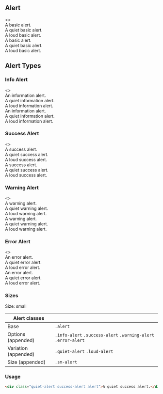 
<Meta title="Alert" />

## Alert

<Preview>
  <Story name="Alert">
    <>
      <ColorSchemeWrapper scheme="light">
        <div className="alert">
          A basic alert.
        </div>
        <div className="quiet-alert alert">
          A quiet basic alert.
        </div>
        <div className="loud-alert alert">
          A loud basic alert.
        </div>
      </ColorSchemeWrapper>
      <ColorSchemeWrapper scheme="dark">
        <div className="alert">
          A basic alert.
        </div>
        <div className="quiet-alert alert">
          A quiet basic alert.
        </div>
        <div className="loud-alert alert">
          A loud basic alert.
        </div>
      </ColorSchemeWrapper>
    </>
  </Story>
</Preview>


## Alert Types

### Info Alert
<Preview>
  <Story name="Info Alert">
    <>
      <ColorSchemeWrapper scheme="light">
        <div className="info-alert alert">
          An information alert.
        </div>
        <div className="quiet-alert info-alert alert">
          A quiet information alert.
        </div>
        <div className="loud-alert info-alert alert">
          A loud information alert.
        </div>
      </ColorSchemeWrapper>
      <ColorSchemeWrapper scheme="dark">
        <div className="info-alert alert">
          An information alert.
        </div>
        <div className="quiet-alert info-alert alert">
          A quiet information alert.
        </div>
        <div className="loud-alert info-alert alert">
          A loud information alert.
        </div>
      </ColorSchemeWrapper>
    </>
  </Story>
</Preview>

### Success Alert
<Preview>
  <Story name="Success Alert">
    <>
      <ColorSchemeWrapper scheme="light">
        <div className="success-alert alert">
          A success alert.
        </div>
        <div className="quiet-alert success-alert alert">
          A quiet success alert.
        </div>
        <div className="loud-alert success-alert alert">
          A loud success alert.
        </div>
      </ColorSchemeWrapper>
      <ColorSchemeWrapper scheme="dark">
        <div className="success-alert alert">
          A success alert.
        </div>
        <div className="quiet-alert success-alert alert">
          A quiet success alert.
        </div>
        <div className="loud-alert success-alert alert">
          A loud success alert.
        </div>
      </ColorSchemeWrapper>
    </>
  </Story>
</Preview>

### Warning Alert
<Preview>
  <Story name="Warning Alert">
    <>
      <ColorSchemeWrapper scheme="light">
        <div className="warning-alert alert">
          A warning alert.
        </div>
        <div className="quiet-alert warning-alert alert">
          A quiet warning alert.
        </div>
        <div className="loud-alert warning-alert alert">
          A loud warning alert.
        </div>
      </ColorSchemeWrapper>
      <ColorSchemeWrapper scheme="dark">
        <div className="warning-alert alert">
          A warning alert.
        </div>
        <div className="quiet-alert warning-alert alert">
          A quiet warning alert.
        </div>
        <div className="loud-alert warning-alert alert">
          A loud warning alert.
        </div>
      </ColorSchemeWrapper>
    </>
  </Story>
</Preview>

### Error Alert
<Preview>
  <Story name="Error Alert">
    <>
      <ColorSchemeWrapper scheme="light">
        <div className="error-alert alert">
          An error alert.
        </div>
        <div className="quiet-alert error-alert alert">
          A quiet error alert.
        </div>
        <div className="loud-alert error-alert alert">
          A loud error alert.
        </div>
      </ColorSchemeWrapper>
      <ColorSchemeWrapper scheme="dark">
        <div className="error-alert alert">
          An error alert.
        </div>
        <div className="quiet-alert error-alert alert">
          A quiet error alert.
        </div>
        <div className="loud-alert error-alert alert">
          A loud error alert.
        </div>
      </ColorSchemeWrapper>
    </>
  </Story>
</Preview>


### Sizes

<Preview>
  <Story name="Alert Sizes">
    <div
        data-color-scheme="light"
        data-contrast="low"
      >
      <div className="sm-alert alert">
        Size: small
      </div>
    </div>
  </Story>
</Preview>

| Alert classes |  |
| ---- | ---- |
| Base | <code>.alert</code> | 
| Options (appended) | <code>.info-alert</code> <code>.success-alert</code> <code>.warning-alert</code> <code>.error-alert</code> |
| Variation (appended) | <code>.quiet-alert</code> <code>.loud-alert</code> |
| Size (appended) | <code>.sm-alert</code> |

### Usage
```html
<div class="quiet-alert success-alert alert">A quiet success alert.</div>
```